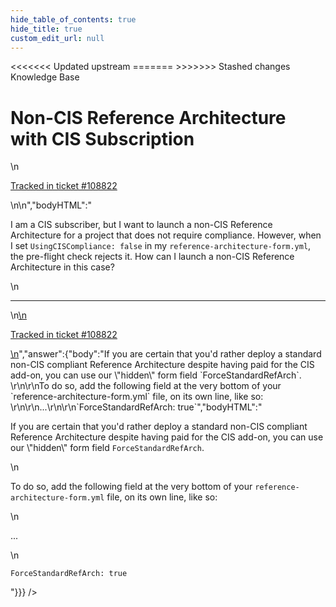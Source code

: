 ```yaml
---
hide_table_of_contents: true
hide_title: true
custom_edit_url: null
---
```



<head>
<<<<<<< Updated upstream
  <link rel="canonical" href="https://github.com/tnn-tnn-tnn-tnn-tnn-gruntwork-io/knowledge-base/discussions/484" />
=======
  <link rel="canonical" href="https://github.com/tnn-gruntwork-io/knowledge-base/discussions/484" />
>>>>>>> Stashed changes
</head>

<CenterLayout>
<span className="searchCategory">Knowledge Base</span>
<h1>Non-CIS Reference Architecture with CIS Subscription</h1>
<GitHub discussion={{"id":"D_kwDOF8slf84AP5wZ","number":484,"author":{"login":"iangrunt"},"title":"Non-CIS Reference Architecture with CIS Subscription","body":"\nI am a CIS subscriber, but I want to launch a non-CIS Reference Architecture for a project that does not require compliance. However, when I set `UsingCISCompliance: false` in my `reference-architecture-form.yml`, the pre-flight check rejects it. How can I launch a non-CIS Reference Architecture in this case? \n\n---\n\n<ins datetime=\"2022-06-23T18:48:40Z\">\n  <p><a href=\"https://support.gruntwork.io/hc/requests/108822\">Tracked in ticket #108822</a></p>\n</ins>\n","bodyHTML":"<p dir=\"auto\">I am a CIS subscriber, but I want to launch a non-CIS Reference Architecture for a project that does not require compliance. However, when I set <code class=\"notranslate\">UsingCISCompliance: false</code> in my <code class=\"notranslate\">reference-architecture-form.yml</code>, the pre-flight check rejects it. How can I launch a non-CIS Reference Architecture in this case?</p>\n<hr>\n<ins datetime=\"2022-06-23T18:48:40Z\">\n  <p dir=\"auto\"><a href=\"https://support.gruntwork.io/hc/requests/108822\" rel=\"nofollow\">Tracked in ticket #108822</a></p>\n</ins>","answer":{"body":"If you are certain that you'd rather deploy a standard non-CIS compliant Reference Architecture despite having paid for the CIS add-on, you can use our \"hidden\" form field `ForceStandardRefArch`. \r\n\r\nTo do so, add the following field at the very bottom of your `reference-architecture-form.yml` file, on its own line, like so: \r\n\r\n...\r\n\r\n`ForceStandardRefArch: true`","bodyHTML":"<p dir=\"auto\">If you are certain that you'd rather deploy a standard non-CIS compliant Reference Architecture despite having paid for the CIS add-on, you can use our \"hidden\" form field <code class=\"notranslate\">ForceStandardRefArch</code>.</p>\n<p dir=\"auto\">To do so, add the following field at the very bottom of your <code class=\"notranslate\">reference-architecture-form.yml</code> file, on its own line, like so:</p>\n<p dir=\"auto\">...</p>\n<p dir=\"auto\"><code class=\"notranslate\">ForceStandardRefArch: true</code></p>"}}} />

</CenterLayout>
  

<!-- ##DOCS-SOURCER-START
{
  "sourcePlugin": "github-discussions",
  "hash": "5ce1b584e4c78861a50f391605f027b5"
}
##DOCS-SOURCER-END -->
